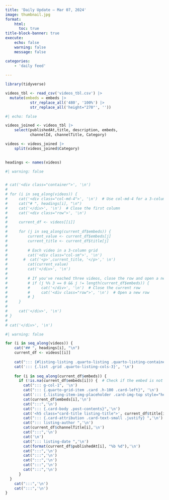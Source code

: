 ```yaml
---
title: 'Daily Update – Mar 07, 2024'
image: thumbnail.jpg
format: 
    html:
      toc: true
title-block-banner: true
execute:
    echo: false
    warning: false
    message: false

categories:
    - 'daily feed'
    
---
```


```r

library(tidyverse)

videos_tbl <- read_csv('videos_tbl.csv') |> 
  mutate(embeds = embeds |> 
           str_replace_all('480', '100%') |> 
           str_replace_all('height="270"', ''))


```

```r
#| echo: false

videos_joined <- videos_tbl |> 
    select(publishedAt,title, description, embeds, 
           channelId, channelTitle, Category) 

videos <- videos_joined |>  
    split(videos_joined$Category) 
    

headings <- names(videos)

```

<div>

```r
#| warning: false


# cat('<div class="container">', '\n')
# 
# for (i in seq_along(videos)) {
#     cat('<div class="col-md-4">', '\n')  # Use col-md-4 for a 3-column grid in Bootstrap
#     cat("# ", headings[i], "\n")
#     cat('</div>', '\n')  # Close the first column
#     cat('<div class="row">', '\n')
# 
#     current_df <- videos[[i]]
# 
#     for (j in seq_along(current_df$embeds)) {
#         current_value <- current_df$embeds[j]
#         current_title <- current_df$title[j]
# 
#         # Each video in a 3-column grid
#         cat('<div class="col-sm">', '\n')
#       #  cat('<p>',current_title, '</p>',' \n')
#         cat(current_value)
#         cat('</div>', '\n')
# 
#         # If you've reached three videos, close the row and open a new one
#         # if (j %% 3 == 0 && j != length(current_df$embeds)) {
#         #     cat('</div>', '\n')  # Close the current row
#         #     cat('<div class="row">', '\n')  # Open a new row
#         # }
#     }
# 
#     cat('</div>', '\n')
# }
# 
# cat('</div>', '\n')
```

</div>

```r
#| warning: false

for (i in seq_along(videos)) {
    cat("## ", headings[i], "\n")
    current_df <- videos[[i]]
    
    cat("::: {#listing-listing .quarto-listing .quarto-listing-container-grid}", '\n')
    cat('::: {.list .grid .quarto-listing-cols-3}', '\n')
    
    for (i in seq_along(current_df$embeds)) {
      if (!is.na(current_df$embeds[i])) {  # Check if the embed is not empty
        cat("::: g-col-1", '\n')
        cat("::: {.quarto-grid-item .card .h-100 .card-left}", '\n')
        cat('::: {.listing-item-img-placeholder .card-img-top style="height: 150px;"}', '\n')
        cat(current_df$embeds[i],'\n')
        cat(":::",'\n')
        cat("::: {.card-body .post-contents}",'\n')
        cat('<h5 class="card-title listing-title">', current_df$title[i],'</h5> \n')
        cat("::: {.card-attribution .card-text-small .justify} ",'\n')
        cat("::: listing-author ",'\n')
        cat(current_df$channelTitle[i],'\n')
        cat(":::",'\n')
        cat('\n')
        cat("::: listing-date ",'\n')
        cat(format(current_df$publishedAt[i], "%b %d"),'\n')
        cat(":::",'\n')
        cat(":::",'\n')
        cat(":::",'\n')
        cat(":::",'\n')
        cat(":::",'\n')
      }
  }
    cat(":::",'\n')
    cat(":::",'\n')
}

```
